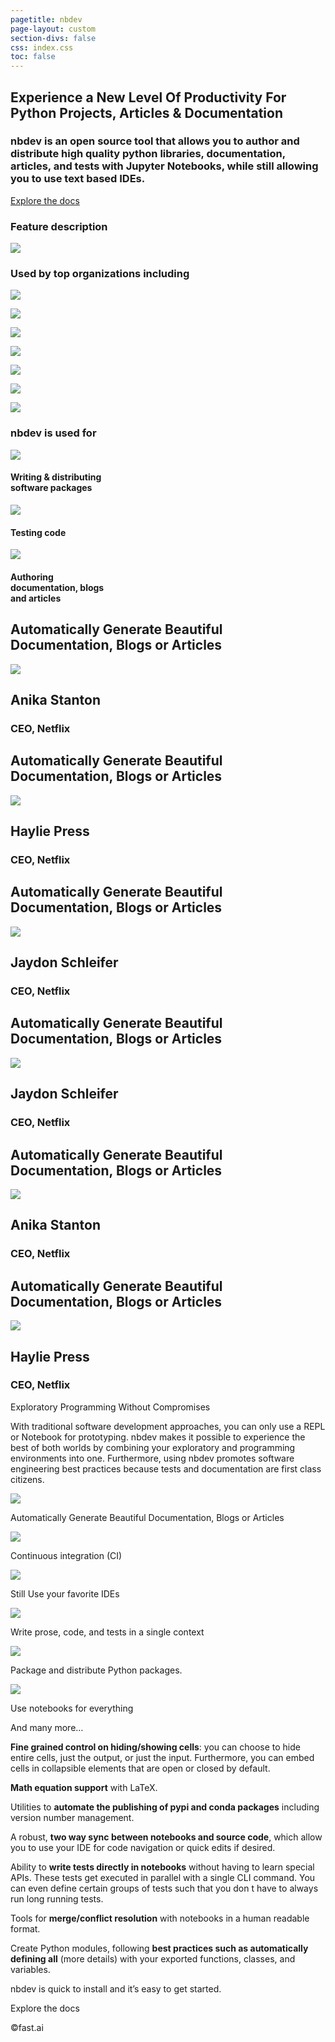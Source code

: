 ```yaml
---
pagetitle: nbdev
page-layout: custom
section-divs: false
css: index.css
toc: false
---
```


::: {.hero-banner}

# Experience a New Level Of Productivity For Python Projects, Articles & Documentation

### **nbdev** is an open source tool that allows you to author and distribute high quality python libraries, documentation, articles, and tests with Jupyter Notebooks, while still allowing you to use text based IDEs. 

[Explore the docs](nbdev.fast.ai){.btn-action-primary .btn-action .btn .btn-success .btn-lg role="button"}

:::

::: {.feature-card}

### Feature description

![](nb-card.png)

:::

::: {.used-by}

### Used by top organizations including

::: {layout="[ [1,1,1,1], [1,1,1] ]"}
![](netflix.svg)

![](transform.svg)

![](outerbounds.svg)

![](novetta.svg)

![](amd.svg)

![](overstory.svg)

![](bom.svg)
:::

:::

::: {.mid-content}

::: {.used-for}

### <span class='title'>nbdev</span> is used for

::: {.grid}

::: {.g-col-12 .g-col-md-4}
![](packaging.svg)

#### Writing & distributing<br>software packages
:::

::: {.g-col-12 .g-col-md-4}
![](testing.svg)

#### Testing code
:::

::: {.g-col-12 .g-col-md-4}
![](docs.svg)

#### Authoring<br>documentation, blogs<br>and articles
:::

:::

:::

::: {.testimonials .grid}

::: {.g-col-12 .g-col-md-4}

::: {.testimonial}
# Automatically Generate Beautiful Documentation, Blogs or Articles

![](anika-stanton.png)

## Anika Stanton

### CEO, Netflix
:::

::: {.testimonial}
# Automatically Generate Beautiful Documentation, Blogs or Articles

![](haylie-press.png)

## Haylie Press

### CEO, Netflix
:::

:::

::: {.g-col-12 .g-col-md-4}

::: {.testimonial}
# Automatically Generate Beautiful Documentation, Blogs or Articles

![](jaydon-schleifer.png)

## Jaydon Schleifer

### CEO, Netflix
:::

::: {.testimonial}
# Automatically Generate Beautiful Documentation, Blogs or Articles

![](jaydon-schleifer.png)

## Jaydon Schleifer

### CEO, Netflix
:::

:::

::: {.g-col-12 .g-col-md-4}

::: {.testimonial}
# Automatically Generate Beautiful Documentation, Blogs or Articles

![](anika-stanton.png)

## Anika Stanton

### CEO, Netflix
:::

::: {.testimonial}
# Automatically Generate Beautiful Documentation, Blogs or Articles

![](haylie-press.png)

## Haylie Press

### CEO, Netflix
:::

:::

:::

:::

Exploratory Programming
Without Compromises

With traditional software development approaches, you can only use a REPL or Notebook for prototyping. nbdev makes it possible to experience the best of both worlds by combining your exploratory and programming environments into one. Furthermore, using nbdev promotes software engineering best practices because tests and documentation are first class citizens.

![](arrows-ccw.png)

Automatically Generate Beautiful Documentation, Blogs or Articles

![](infinity.png)

Continuous integration (CI)

![](vscode.svg)

Still Use your favorite IDEs

![](text-t.svg)

Write prose, code, and tests in a single context

![](packaging.svg)

Package and distribute Python packages.

![](jupyter.svg)

Use notebooks for everything

And many more...

**Fine grained control on hiding/showing cells**: you can choose to hide entire cells, just the output, or just the input. Furthermore, you can embed cells in collapsible elements that are open or closed by default.

**Math equation support** with LaTeX.

Utilities to **automate the publishing of pypi and conda packages** including version number management.

A robust, **two way sync between notebooks and source code**, which allow you to use your IDE for code navigation or quick edits if desired.

Ability to **write tests directly in notebooks** without having to learn special APIs. These tests get executed in parallel with a single CLI command. You can even define certain groups of tests such that you don t have to always run long running tests.

Tools for **merge/conflict resolution** with notebooks in a human readable format.

Create Python modules, following **best practices such as automatically defining __all__** (more details) with your exported functions, classes, and variables.

nbdev is quick to install 
and it’s easy to get started.

Explore the docs

©fast.ai
